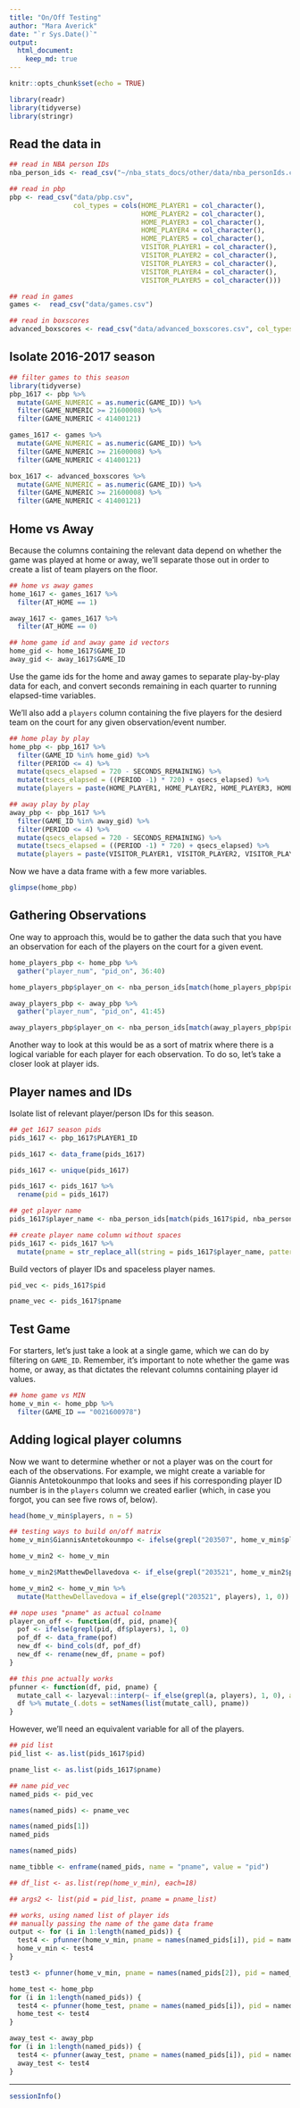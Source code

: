 ```yaml
---
title: "On/Off Testing"
author: "Mara Averick"
date: "`r Sys.Date()`"
output: 
  html_document:
    keep_md: true
---
```


```r
knitr::opts_chunk$set(echo = TRUE)
```

```r
library(readr)
library(tidyverse)
library(stringr)
```

## Read the data in

```r
## read in NBA person IDs
nba_person_ids <- read_csv("~/nba_stats_docs/other/data/nba_personIds.csv")
```

```r
## read in pbp
pbp <- read_csv("data/pbp.csv",
                col_types = cols(HOME_PLAYER1 = col_character(),
                                 HOME_PLAYER2 = col_character(),
                                 HOME_PLAYER3 = col_character(),
                                 HOME_PLAYER4 = col_character(),
                                 HOME_PLAYER5 = col_character(),
                                 VISITOR_PLAYER1 = col_character(),
                                 VISITOR_PLAYER2 = col_character(),
                                 VISITOR_PLAYER3 = col_character(),
                                 VISITOR_PLAYER4 = col_character(),
                                 VISITOR_PLAYER5 = col_character()))
```

```r
## read in games
games <-  read_csv("data/games.csv")

## read in boxscores
advanced_boxscores <- read_csv("data/advanced_boxscores.csv", col_types = cols(MIN = col_character()))
```

## Isolate 2016-2017 season

```r
## filter games to this season
library(tidyverse)
pbp_1617 <- pbp %>%
  mutate(GAME_NUMERIC = as.numeric(GAME_ID)) %>%
  filter(GAME_NUMERIC >= 21600008) %>%
  filter(GAME_NUMERIC < 41400121)

games_1617 <- games %>%
  mutate(GAME_NUMERIC = as.numeric(GAME_ID)) %>%
  filter(GAME_NUMERIC >= 21600008) %>%
  filter(GAME_NUMERIC < 41400121)

box_1617 <- advanced_boxscores %>%
  mutate(GAME_NUMERIC = as.numeric(GAME_ID)) %>%
  filter(GAME_NUMERIC >= 21600008) %>%
  filter(GAME_NUMERIC < 41400121)
```

## Home vs Away
Because the columns containing the relevant data depend on whether the game was played at home or away, we'll separate those out in order to create a list of team players on the floor.
```r
## home vs away games
home_1617 <- games_1617 %>%
  filter(AT_HOME == 1)

away_1617 <- games_1617 %>%
  filter(AT_HOME == 0)

## home game id and away game id vectors
home_gid <- home_1617$GAME_ID
away_gid <- away_1617$GAME_ID
```

Use the game ids for the home and away games to separate play-by-play data for each, and convert seconds remaining in each quarter to running elapsed-time variables.

We'll also add a `players` column containing the five players for the desierd team on the court for any given observation/event number.

```r
## home play by play
home_pbp <- pbp_1617 %>%
  filter(GAME_ID %in% home_gid) %>%
  filter(PERIOD <= 4) %>%
  mutate(qsecs_elapsed = 720 - SECONDS_REMAINING) %>%
  mutate(tsecs_elapsed = ((PERIOD -1) * 720) + qsecs_elapsed) %>%
  mutate(players = paste(HOME_PLAYER1, HOME_PLAYER2, HOME_PLAYER3, HOME_PLAYER4, HOME_PLAYER5, sep = ", "))

## away play by play
away_pbp <- pbp_1617 %>%
  filter(GAME_ID %in% away_gid) %>%
  filter(PERIOD <= 4) %>%
  mutate(qsecs_elapsed = 720 - SECONDS_REMAINING) %>%
  mutate(tsecs_elapsed = ((PERIOD -1) * 720) + qsecs_elapsed) %>%
  mutate(players = paste(VISITOR_PLAYER1, VISITOR_PLAYER2, VISITOR_PLAYER3, VISITOR_PLAYER4, VISITOR_PLAYER5, sep = ", "))

```

Now we have a data frame with a few more variables.
```r
glimpse(home_pbp)
```


## Gathering Observations

One way to approach this, would be to gather the data such that you have an observation for each of the players on the court for a given event.

```r
home_players_pbp <- home_pbp %>%
  gather("player_num", "pid_on", 36:40)

home_players_pbp$player_on <- nba_person_ids[match(home_players_pbp$pid_on, nba_person_ids$personId),]$playerName

away_players_pbp <- away_pbp %>%
  gather("player_num", "pid_on", 41:45)

away_players_pbp$player_on <- nba_person_ids[match(away_players_pbp$pid_on, nba_person_ids$personId),]$playerName
```

Another way to look at this would be as a sort of matrix where there is a logical variable for each player for each observation. To do so, let's take a closer look at player ids.

## Player names and IDs

Isolate list of relevant player/person IDs for this season.

```r
## get 1617 season pids
pids_1617 <- pbp_1617$PLAYER1_ID

pids_1617 <- data_frame(pids_1617)

pids_1617 <- unique(pids_1617)

pids_1617 <- pids_1617 %>%
  rename(pid = pids_1617)

## get player name
pids_1617$player_name <- nba_person_ids[match(pids_1617$pid, nba_person_ids$personId),]$playerName

## create player name column without spaces
pids_1617 <- pids_1617 %>%
  mutate(pname = str_replace_all(string = pids_1617$player_name, pattern = " ", replacement = ""))
```

Build vectors of player IDs and spaceless player names.

```r
pid_vec <- pids_1617$pid

pname_vec <- pids_1617$pname
```

## Test Game

For starters, let's just take a look at a single game, which we can do by filtering on `GAME_ID`. Remember, it's important to note whether the game was home, or away, as that dictates the relevant columns containing player id values.

```r
## home game vs MIN
home_v_min <- home_pbp %>%
  filter(GAME_ID == "0021600978")
```

## Adding logical player columns

Now we want to determine whether or not a player was on the court for each of the observations. For example, we might create a variable for Giannis Antetokounmpo that looks and sees if his corresponding player ID number is in the `players` column we created earlier (which, in case you forgot, you can see five rows of, below).

```r
head(home_v_min$players, n = 5)
```


```r
## testing ways to build on/off matrix
home_v_min$GiannisAntetokounmpo <- ifelse(grepl("203507", home_v_min$players), 1, 0)

home_v_min2 <- home_v_min

home_v_min2$MatthewDellavedova <- if_else(grepl("203521", home_v_min2$players), 1, 0)

home_v_min2 <- home_v_min %>%
  mutate(MatthewDellavedova = if_else(grepl("203521", players), 1, 0))
```

```r
## nope uses "pname" as actual colname
player_on_off <- function(df, pid, pname){
  pof <- ifelse(grepl(pid, df$players), 1, 0)
  pof_df <- data_frame(pof)
  new_df <- bind_cols(df, pof_df)
  new_df <- rename(new_df, pname = pof)
}

## this pne actually works
pfunner <- function(df, pid, pname) {
  mutate_call <- lazyeval::interp(~ if_else(grepl(a, players), 1, 0), a = deparse(as.name(pid)))
  df %>% mutate_(.dots = setNames(list(mutate_call), pname))
}
```

However, we'll need an equivalent variable for all of the players.

```r
## pid list
pid_list <- as.list(pids_1617$pid)

pname_list <- as.list(pids_1617$pname)

## name pid_vec
named_pids <- pid_vec

names(named_pids) <- pname_vec

names(named_pids[1])
named_pids
```



```r
names(named_pids)

name_tibble <- enframe(named_pids, name = "pname", value = "pid")
```

```r
## df_list <- as.list(rep(home_v_min), each=18)

## args2 <- list(pid = pid_list, pname = pname_list)

## works, using named list of player ids 
## manually passing the name of the game data frame
output <- for (i in 1:length(named_pids)) {
  test4 <- pfunner(home_v_min, pname = names(named_pids[i]), pid = named_pids[[i]])
  home_v_min <- test4
}

test3 <- pfunner(home_v_min, pname = names(named_pids[2]), pid = named_pids[[2]])
```

```r
home_test <- home_pbp
for (i in 1:length(named_pids)) {
  test4 <- pfunner(home_test, pname = names(named_pids[i]), pid = named_pids[[i]])
  home_test <- test4
}

away_test <- away_pbp
for (i in 1:length(named_pids)) {
  test4 <- pfunner(away_test, pname = names(named_pids[i]), pid = named_pids[[i]])
  away_test <- test4
}
```

----
```r
sessionInfo()
```

